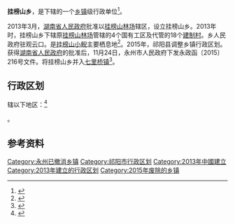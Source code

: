 {{中国乡级行政区|43/11/21/207/000}}
'''挂榜山乡'''，是{{PRC admin/fullname|43/11/21/207/000|3}}下辖的一个[[乡镇|乡镇]]级行政单位<ref>{{PRC admin/ref sgc|{{PRC admin/parent|43/11/21/207/000}}}}</ref>。

2013年3月，[[湖南省人民政府|湖南省人民政府]]批准以[[挂榜山林场|挂榜山林场]]辖区，设立挂榜山乡。2013年时，挂榜山乡下辖原[[挂榜山林场|挂榜山林场]]管辖的4个国有工区及代管的18个[[建制村|建制村]]。乡人民政府驻观云口。是[[挂榜山小鲵|挂榜山小鲵]]主要栖息地<ref name="a1">{{Cite web |url=http://www.qy.gov.cn/zarticle-1-1431.aspx |title=挂榜山乡（挂榜山林场） |accessdate=2018-06-21 |author= |date=2015-09-10 |work= |publisher=祁阳县人民政府网站 |language=Zh-hans |archive-url=https://web.archive.org/web/20180621015843/http://www.qy.gov.cn/zarticle-1-1431.aspx |archive-date=2018-06-21 |dead-url=yes }}</ref>。2015年，祁阳县调整乡镇行政区划。获得[[湖南省人民政府|湖南省人民政府]]的批准后，11月24日，永州市人民政府下发永政函〔2015〕216号文件。将挂榜山乡并入[[七里桥镇|七里桥镇]]<ref>{{Cite web |url=http://www.yzcity.gov.cn/cnyz/szfwj/201705/401c15abb12346a09891fd95dcf3f13d.shtml |title=永州市人民政府关于祁阳县乡镇区划调整的通知 |accessdate=2018-06-21 |author= |date=2015-12-03 |work= |publisher=永州市人民政府网站，永政函〔2015〕216号文件 |language=Zh-hans |archive-url=https://web.archive.org/web/20180621070035/http://www.yzcity.gov.cn/cnyz/szfwj/201705/401c15abb12346a09891fd95dcf3f13d.shtml |archive-date=2018-06-21 |dead-url=yes }}</ref>。

== 行政区划 ==

辖以下地区：<ref>{{PRC admin/ref sgc|43/11/21/403/000}}</ref>

{{PRC admin/children|43/11/21/403/000}}。

== 参考资料 ==

{{reflist}}

{{湖南省永州市祁阳县行政区划}}
{{中华人民共和国行政区划小作品}}
[[Category:永州已撤消乡镇|Category:永州已撤消乡镇]]
[[Category:祁阳市行政区划|Category:祁阳市行政区划]]
[[Category:2013年中國建立|Category:2013年中國建立]]
[[Category:2013年建立的行政区划|Category:2013年建立的行政区划]]
[[Category:2015年废除的乡镇|Category:2015年废除的乡镇]]